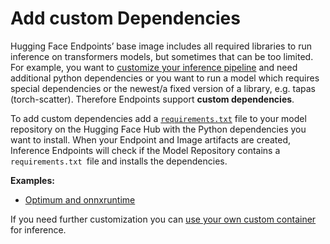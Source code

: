 # Add custom Dependencies


Hugging Face Endpoints’ base image includes all required libraries to run inference on transformers models, but sometimes that can be too limited. For example, you want to [customize your inference pipeline](/guides/custom_handler) and need additional python dependencies or you want to run a model which requires special dependencies or the newest/a fixed version of a library, e.g. tapas (torch-scatter). Therefore Endpoints support **custom dependencies**. 

To add custom dependencies add a <code>[requirements.txt](https://huggingface.co/philschmid/distilbert-onnx-banking77/blob/main/requirements.txt)</code> file to your model repository on the Hugging Face Hub with the Python dependencies you want to install. When your Endpoint and Image artifacts are created, Inference Endpoints will check if the Model Repository contains a <code>requirements.txt </code>file and installs the dependencies. 

**Examples:**

* [Optimum and onnxruntime](https://huggingface.co/philschmid/distilbert-onnx-banking77/blob/main/requirements.txt)

If you need further customization you can [use your own custom container](/guides/custom_handler) for inference.
